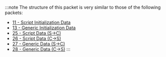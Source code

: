 :::note
The structure of this packet is very similar to those of the following packets:
* [11 - Script Initialization Data](../packets/11-script-initialization-data.mdx)
* [13 - Generic Initialization Data](../packets/13-generic-initialization-data.mdx)
* [25 - Script Data (S->C)](../packets/25-script-data-s2c.mdx)
* [26 - Script Data (C->S)](../packets/26-script-data-c2s.mdx)
* [27 - Generic Data (S->C)](../packets/27-generic-data-s2c.mdx)
* [28 - Generic Data (C->S)](../packets/28-generic-data-c2s.mdx)
:::
